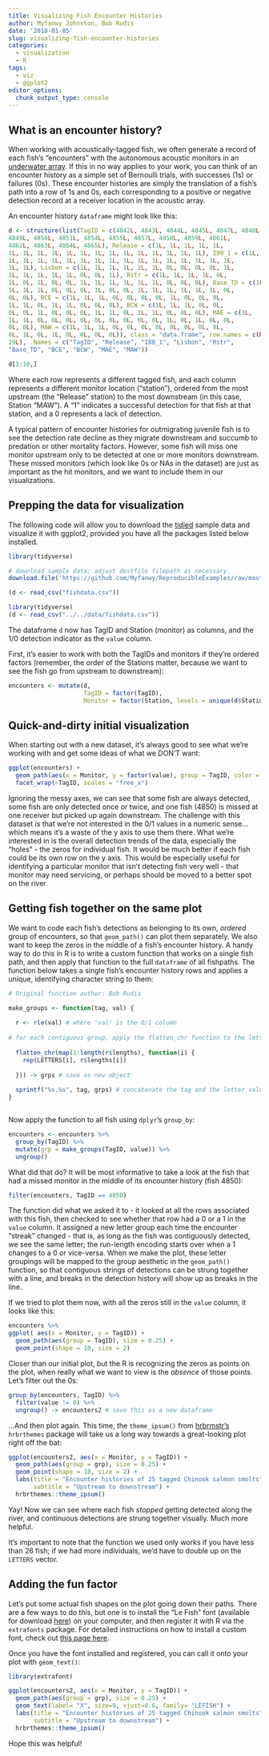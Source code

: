 ```yaml
---
title: Visualizing Fish Encounter Histories
author: Myfanwy Johnston, Bob Rudis
date: '2018-01-05'
slug: visualizing-fish-encounter-histories
categories:
  - visualization
  - R
tags:
  - viz
  - ggplot2
editor_options: 
  chunk_output_type: console
---
```


## What is an encounter history?

When working with acoustically-tagged fish, we often generate a record of each fish’s "encounters" with the autonomous acoustic monitors in an [underwater array](http://californiafishtracking.ucdavis.edu/region.shtml).  If this in no way applies to your work, you can think of an encounter history as a simple set of Bernoulli trials, with successes (1s) or failures (0s).  These encounter histories are simply the translation of a fish's path into a row of 1s and 0s, each corresponding to a positive or negative detection record at a receiver location in the acoustic array.  

An encounter history `dataframe` might look like this:

```r
d <- structure(list(TagID = c(4842L, 4843L, 4844L, 4845L, 4847L, 4848L, 
4849L, 4850L, 4851L, 4854L, 4855L, 4857L, 4858L, 4859L, 4861L, 
4862L, 4863L, 4864L, 4865L), Release = c(1L, 1L, 1L, 1L, 1L, 
1L, 1L, 1L, 1L, 1L, 1L, 1L, 1L, 1L, 1L, 1L, 1L, 1L, 1L), I80_1 = c(1L, 
1L, 1L, 1L, 1L, 1L, 1L, 1L, 1L, 1L, 1L, 1L, 1L, 1L, 1L, 1L, 1L, 
1L, 1L), Lisbon = c(1L, 1L, 1L, 1L, 1L, 1L, 0L, 0L, 0L, 0L, 1L, 
1L, 1L, 1L, 1L, 1L, 0L, 0L, 1L), Rstr = c(1L, 1L, 1L, 1L, 0L, 
1L, 0L, 1L, 0L, 0L, 1L, 1L, 1L, 1L, 1L, 1L, 0L, 0L, 0L), Base_TD = c(1L, 
1L, 1L, 1L, 0L, 0L, 0L, 1L, 0L, 0L, 1L, 1L, 1L, 1L, 1L, 1L, 0L, 
0L, 0L), BCE = c(1L, 1L, 1L, 0L, 0L, 0L, 0L, 1L, 0L, 0L, 0L, 
1L, 1L, 0L, 1L, 1L, 0L, 0L, 0L), BCW = c(1L, 1L, 1L, 0L, 0L, 
0L, 0L, 1L, 0L, 0L, 0L, 1L, 1L, 0L, 1L, 1L, 0L, 0L, 0L), MAE = c(1L, 
1L, 1L, 0L, 0L, 0L, 0L, 0L, 0L, 0L, 0L, 0L, 1L, 0L, 1L, 0L, 0L, 
0L, 0L), MAW = c(1L, 1L, 1L, 0L, 0L, 0L, 0L, 0L, 0L, 0L, 0L, 
0L, 1L, 0L, 1L, 0L, 0L, 0L, 0L)), class = "data.frame", row.names = c(NA, 
19L), .Names = c("TagID", "Release", "I80_1", "Lisbon", "Rstr", 
"Base_TD", "BCE", "BCW", "MAE", "MAW"))

d[1:10,]
```

Where each row represents a different tagged fish, and each column represents a different monitor location ("station"), ordered from the most upstream (the "Release" station) to the most downstream (in this case, Station "MAW").  A  "1" indicates a successful detection for that fish at that station, and a 0 represents a lack of detection.  

A typical pattern of encounter histories for outmigrating juvenile fish is to see the detection rate decline as they migrate downstream and succumb to predation or other mortality factors.  However, some fish will miss one monitor upstream only to be detected at one or more monitors downstream.  These missed monitors (which look like 0s or NAs in the dataset) are just as important as the hit monitors, and we want to include them in our visualizations.


## Prepping the data for visualization

The following code will allow you to download the [tidied](https://cran.r-project.org/web/packages/tidyr/vignettes/tidy-data.html) sample data and visualize it with ggplot2, provided you have all the packages listed below installed.  



```r
library(tidyverse)

# download sample data; adjust destfile filepath as necessary.
download.file('https://github.com/Myfanwy/ReproducibleExamples/raw/master/encounterhistories/fishdata.csv', destfile = "fishdata.csv")

(d <- read_csv("fishdata.csv"))

```

```r
library(tidyverse)
(d <- read_csv("../../data/fishdata.csv"))
```


The dataframe `d` now has TagID and Station (monitor) as columns, and the 1/0 detection indicator as the `value` column.

First, it's easier to work with both the TagIDs and monitors if they're ordered factors (remember, the order of the Stations matter, because we want to see the fish go from upstream to downstream):

```r
encounters <- mutate(d,
                     TagID = factor(TagID),
                     Monitor = factor(Station, levels = unique(d$Station)))
```

## Quick-and-dirty initial visualization 

When starting out with a new dataset, it's always good to see what we're working with and get some ideas of what we DON'T want:

```r
ggplot(encounters) +
  geom_path(aes(x = Monitor, y = factor(value), group = TagID, color = TagID), show.legend = F) +
  facet_wrap(~TagID, scales = "free_x")
```

Ignoring the messy axes, we can see that some fish are always detected, some fish are only detected once or twice, and one fish (4850) is missed at one receiver but picked up again downstream.  The challenge with this dataset is that we're not interested in the 0/1 values in a numeric sense...which means it's a waste of the y axis to use them there.  What we're interested in is the overall detection trends of the data, especially the "holes" - the zeros for individual fish.  It would be much better if each fish could be its own row on the y axis.  This would be especially useful for identifying a particular monitor that isn't detecting fish very well - that monitor may need servicing, or perhaps should be moved to a better spot on the river.

## Getting fish together on the same plot

We want to code each fish's detections as belonging to its own, *ordered* group of encounters, so that `geom_path()` can plot them separately.  We also want to keep the zeros in the middle of a fish's encounter history.  A handy way to do this in R is to write a custom function that works on a single fish path, and then apply that function to the full `dataframe` of all fishpaths.  The function below takes a single fish's encounter history rows and applies a unique, identifying character string to them:


```r
# Original function author: Bob Rudis

make_groups <- function(tag, val) {
  
  r <- rle(val) # where 'val' is the 0/1 column
  
# for each contiguous group, apply the flatten_chr function to the letter corresponding to the ith value of the lengths column in r:
  
  flatten_chr(map(1:length(r$lengths), function(i) { 
    rep(LETTERS[i], r$lengths[i])
    
  })) -> grps # save as new object
  
  sprintf("%s.%s", tag, grps) # concatenate the tag and the letter values into a single string.
}



```

Now apply the function to all fish using `dplyr`'s `group_by`:

```r
encounters <- encounters %>% 
  group_by(TagID) %>% 
  mutate(grp = make_groups(TagID, value)) %>%
  ungroup()

```

What did that do?  It will be most informative to take a look at the fish that had a missed monitor in the middle of its encounter history (fish 4850):

```r

filter(encounters, TagID == 4850)

```

The function did what we asked it to - it looked at all the rows associated with this fish, then checked to see whether that row had a 0 or a 1 in the `value` column.  It assigned a new letter group each time the encounter "streak" changed - that is, as long as the fish was contiguously detected, we see the same letter; the run-length encoding starts over when a 1 changes to a 0 or vice-versa.  When we make the plot, these letter groupings will be mapped to the group aesthetic in the `geom_path()` function, so that contiguous strings of detections can be strung together with a line, and breaks in the detection history will show up as breaks in the line.  

If we tried to plot them now, with all the zeros still in the `value` column, it looks like this:

```r
encounters %>% 
ggplot( aes(x = Monitor, y = TagID)) +
  geom_path(aes(group = TagID), size = 0.25) +
  geom_point(shape = 18, size = 2) 
```

Closer than our initial plot, but the R is recognizing the zeros as points on the plot, when really what we want to view is the *absence* of those points.  Let's filter out the 0s:

```r
group_by(encounters, TagID) %>% 
  filter(value != 0) %>%  
  ungroup() -> encounters2 # save this as a new dataframe

```

...And then plot again.  This time, the `theme_ipsum()` from [hrbrmstr's](https://github.com/hrbrmstr) `hrbrthemes` package will take us a long way towards a great-looking plot right off the bat:

```r
ggplot(encounters2, aes(x = Monitor, y = TagID)) +
  geom_path(aes(group = grp), size = 0.25) +
  geom_point(shape = 18, size = 2) +
  labs(title = "Encounter histories of 25 tagged Chinook salmon smolts",
       subtitle = "Upstream to downstream") +
  hrbrthemes::theme_ipsum()
```

Yay! Now we can see where each fish *stopped* getting detected along the river, and continuous detections are strung together visually.  Much more helpful.

It's important to note that the function we used only works if you have less than 26 fish; if we had more individuals, we'd have to double up on the `LETTERS` vector.

## Adding the fun factor

Let's put some actual fish shapes on the plot going down their paths.  There are a few ways to do this, but one is to install the "Le Fish" font (available for download [here](https://github.com/Myfanwy/ReproducibleExamples/blob/master/encounterhistories/le_fish.zip)) on your computer, and then register it with R via the `extrafonts` package.  For detailed instructions on how to install a custom font, check out [this page here](https://cran.r-project.org/web/packages/extrafont/README.html).

Once you have the font installed and registered, you can call it onto your plot with `geom_text()`:

```r
library(extrafont)

ggplot(encounters2, aes(x = Monitor, y = TagID)) +
  geom_path(aes(group = grp), size = 0.25) +
  geom_text(label= "X", size=9, vjust=0.6, family= "LEFISH") +
  labs(title = "Encounter histories of 25 tagged Chinook salmon smolts",
       subtitle = "Upstream to downstream") +
  hrbrthemes::theme_ipsum()

```


Hope this was helpful!
